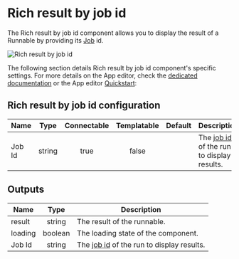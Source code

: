 
# Rich result by job id

The Rich result by job id component allows you to display the result of a Runnable by providing its [Job](../../core_concepts/20_jobs/index.mdx) id.

![Rich result by job id](../../assets/apps/4_app_component_library/rich_result_by_job_id.png "Rich result by job id")

The following section details Rich result by job id component's specific settings. For more details on the App editor, check the [dedicated documentation](../0_app_editor/index.mdx) or the App editor [Quickstart](../../getting_started/7_apps_quickstart/index.mdx):

<div className="grid grid-cols-2 gap-6 mb-4">
	<DocCard
		color="orange"
		title="App editor Documentation"
		description="The app editor is a low-code builder to create custom User Interfaces with a mix of drag-and-drop and code."
		href="/docs/apps/app_editor"
	/>
	<DocCard
		color="orange"
		title="Apps quickstart"
		description="Learn how to build your first app in a matter of minutes."
		href="/docs/getting_started/apps_quickstart"
	/>
</div>

## Rich result by job id configuration

| Name        | Type | Connectable | Templatable | Default | Description                 |
| ----------- | :--: | :---------: | :---------: | :-----: | --------------------------- |
| Job Id |  string  |    true     |      false       |         | The [job id](../../core_concepts/20_jobs/index.mdx) of the run to display results. |

## Outputs

| Name    |  Type   | Description                         |
| ------- | :-----: | ----------------------------------- |
| result  |     string    | The result of the runnable.   |
| loading | boolean | The loading state of the component. |
| Job Id |  string  | The [job id](../../core_concepts/20_jobs/index.mdx) of the run to display results. |
